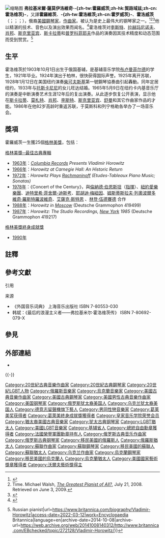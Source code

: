{{Expand language|en|time=2021-12-05}}
{{NoteTA
|G1=Music
|T=zh-tw:弗拉基米爾·霍羅威茨;zh-hk:弗拉迪米爾·賀路域兹;zh-cn:弗拉基米尔·霍洛维茨
|1=zh-tw:霍羅威茨;zh-hk:賀路域兹;zh-cn:霍洛维茨
|2=zh-tw:弗拉基米爾;zh-hk:弗拉迪米爾;zh-cn:弗拉基米尔
}}

{{艺人
|type=音乐家
|姓名 = 弗拉基米尔·萨莫伊洛维奇·霍洛维茨
|图片 = HorowitzStairsBain.jpg
|出生名 = {{lang|ru|Владимир Самойлович Горовиц}}
|出生日期 = {{OldStyleDate|1903年|10月1日|9月18日}}
|出生地点 = [[File:Flag_of_Russian_Empire.svg|22px]] [[俄羅斯帝國|俄羅斯帝國]][[基輔省|基輔省]][[基輔|基輔]]<br />（今属 {{UKR}}[[基辅州|基辅州]]基輔）
|逝世日期 = {{Death date and age|1989|11|5|1903|10|1}}
|逝世地点 = {{USA}}[[紐約州|紐約州]][[紐約市|紐約市]]
|墓地 = {{ITA}}[[米兰纪念墓园|米兰纪念墓园]]
|国籍 = [[File:Flag_of_Russian_Empire.svg|22px]] [[俄羅斯帝國|俄羅斯帝國]]<br />[[File:Flag_of_the_Russian_Soviet_Federative_Socialist_Republic_(1918–1925).svg|22px]] [[蘇俄|蘇俄]]<br />{{USSR}}<br />{{USA}}
|Genre = [[西洋古典音樂|古典音樂]]
|Occupation = [[鋼琴家|鋼琴家]]、[[教師|教師]]
|awards ={{法国荣誉军团勋章}}<br /> [[总统自由勋章|总统自由勋章]]<br /> {{Link-en|意大利共和国功勋勋章|Order of Merit of the Italian Republic}}
|Years_active = （[[全盛|全盛]]）1920年－1989年
|签名 = [[File:Horowitz_Signature.png|150px]]
}}
[[File:Vladimir_Horowitz_C37292-1.jpg|缩略图]]
'''弗拉基米爾·薩莫伊洛維奇·-{zh-tw:霍羅威茨;zh-hk:賀路域兹;zh-cn:霍洛维茨}-'''，又譯'''霍羅維茨'''、'''-{zh-tw:霍洛維茨;zh-cn:霍罗威茨}-'''、'''霍洛威茨'''{{註|《世界人名翻译大辞典》译为-{zh-hans:霍罗威茨;zh-hant:霍羅威茨;}-<ref>{{Cite book|edition=|publisher=中国对外翻译出版公司|location=北京|isbn=7-5001-0221-6|title=世界人名翻译大辞典|author=新华通讯社译名室|year=1993|pages=1301}}</ref>。無論是哪一種譯法，都是依英語或烏克蘭語翻譯，而非俄語。}}（{{lang-en|Vladimir Samoylovich Horowitz}}；{{lang-rus|Владимир Самойлович Горовиц|Vladimir Samojlovič Gorovits}}；{{lang-uk|Володимир Самійлович Горовиць|Volodymyr Samiylovich Horovyts}}；{{bd|1903年|10月1日|1989年|11月5日|catIdx=Horowitz, Vladimir Samoylovich}}），俄裔[[美國|美國]][[鋼琴家|鋼琴家]]，[[作曲家|作曲家]]。被认为是史上最伟大的钢琴家之一。<ref name="Limelight2012">{{Cite web|title=The 10 Greatest Pianists of All Time – 2. Vladimir Horowitz (1903–1989)|url=http://www.limelightmagazine.com.au/Article/306444,the-10-greatest-pianists-of-all-time.aspx/9|access-date=2014-09-05|date=2012-07-05|last=Merson|first=Francis|website=Limelight|publisher=Arts Illuminated Pty Ltd|archive-url=https://web.archive.org/web/20140418145354/http://www.limelightmagazine.com.au/Article/306444,the-10-greatest-pianists-of-all-time.aspx/9|archive-date=2014-04-18|url-status=dead|page=9}}</ref><ref>Time. Michael Walsh, [https://web.archive.org/web/20081129121717/http://www.time.com/time/magazine/article/0,9171,1825139,00.html ''The Greatest Pianist of All?''], July 21, 2008. Retrieved on June 3, 2009.</ref><ref>{{Cite web|title=The 20 Greatest Pianists of all time|url=https://www.classical-music.com/features/artists/20-greatest-pianists-all-time/|access-date=2021-10-24|website=Classical Music|language=en|archive-date=2022-05-11|archive-url=https://web.archive.org/web/20220511082413/https://www.classical-music.com/features/artists/20-greatest-pianists-all-time/}}</ref>他以精湛的技术、音色以及演出效果而闻名。<ref>{{Cite book|last=Dubal|first=David|url=https://archive.org/details/artofpianoitsper0000duba|title=The Art of the Piano|publisher=Amadeus Press|year=1989|isbn=1-57467-088-3}}</ref>霍洛维茨对[[李斯特·费伦茨|李斯特]]、[[谢尔盖·拉赫玛尼诺夫|拉赫玛尼诺夫]]、[[弗雷德里克·肖邦|肖邦]]、[[亞歷山大·史克里亞賓|斯克里亚宾]]、[[多梅尼科·斯卡拉蒂|斯卡拉蒂]]和[[谢尔盖·普罗科菲耶夫|普罗科菲耶夫]]作品的演奏因其技术精度和动态范围而受到赞赏。<ref>{{Cite web|title=Vladimir Horowitz {{!}} Russian pianist|url=https://www.britannica.com/biography/Vladimir-Horowitz|access-date=2022-03-12|work=Encyclopaedia Britannica|language=en|archive-date=2014-10-08|archive-url=https://web.archive.org/web/20141008140312/http://www.britannica.com/EBchecked/topic/272128/Vladimir-Horowitz/}}</ref>

== 生平 ==
霍洛维茨於1903年10月1日出生于俄国基辅，是基辅音乐学院[[布卢曼菲尔德|布卢曼菲尔德]]的学生，1921年毕业。1924年演出于柏林，很快获得国际声誉。1925年离开苏联，1928年1月12日在美国纽约演奏[[柴可夫斯基|柴可夫斯基]]第一號鋼琴協奏曲引起轟動。同年定居纽约，1933年与[[托斯卡尼尼|托斯卡尼尼]]的女儿旺达结婚。1965年5月9日在纽约卡内基音乐厅的演奏是中断演奏艺术生涯12年后的复出演奏。从此逐步恢复公开表演，显示他在[[多梅尼科·斯卡拉蒂|斯卡拉蒂]]、[[莫札特|莫札特]]、[[肖邦|肖邦]]、[[李斯特·费伦茨|李斯特]]、[[斯克里亚宾|斯克里亚宾]]、[[罗伯特·舒曼|舒曼]]和其它作曲家作品的才能。1986年在他82岁高龄时重返苏联，于莫斯科和列宁格勒各举办了一场音乐会。

== 獎項 ==
霍羅威茨一生獲25個[[格林美獎|格林美獎]]，包括：

;[[格林美獎─最佳古典專輯|格林美獎─最佳古典專輯]]
* [[1963年格林美獎|1963年]]：''[[哥倫比亞唱片|Columbia Records]] Presents Vladimir Horowitz''
* [[1966年格林美獎|1966年]]：''Horowitz at Carnegie Hall: An Historic Return'' 
* [[1972年格林美獎|1972年]]：''Horowitz Plays [[拉赫玛尼诺夫|Rachmaninoff]] (Etudes-Tableaux Piano Music; Sonatas)'' 
* [[1978年格林美獎|1978年]]：《Concert of the Century》，與[[倫納德·伯恩斯坦|倫納德·伯恩斯坦]]（[[指揮家|指揮]]）、[[紐約愛樂樂團|紐約愛樂樂團]]、[[迪特里希·菲舍爾-迪斯考|迪特里希·菲舍爾-迪斯考]]、[[耶胡迪·梅紐因|耶胡迪·梅紐因]]、[[姆斯蒂斯拉夫·列奧波爾多維奇·羅斯特羅波維奇|姆斯蒂斯拉夫·列奧波爾多維奇·羅斯特羅波維奇]]、[[艾薩克·斯特恩|艾薩克·斯特恩]]<!---Isaac Stern--->、[[林登·伍德賽德|林登·伍德賽德]]<!---Lyndon Woodside--->合作
* [[1988年格林美獎|1988年]]：''Horowitz in [[莫斯科|Moscow]]'' (Deutsche Grammophon 419499)
* [[1987年格林美獎|1987年]]：''Horowitz: The Studio Recordings, [[紐約|New York]] 1985'' (Deutsche Grammophon 419217)

;[[格林美獎終身成就獎|格林美獎終身成就獎]]<!---Grammy Lifetime Achievement Award--->
* [[1990年格林美獎|1990年]]

== 註釋 ==
{{NoteFoot}}

== 參考文獻 ==
;引用
{{Reflist}}

;来源
* 《外国音乐词典》 上海音乐出版社 ISBN 7-80553-030
* 韩斌：《最后的浪漫主义者——弗拉基米尔·霍洛维茨传》 ISBN 7-80692-079-X

== 參見 ==
{{portal|古典音樂}}

== 外部連結 ==
* {{Discogs artist|847818}}

{{-}}
{{沃尔夫艺术奖}}

{{Authority control}}
{{DEFAULTSORT:Horowitz, Vladimir Samoylovich}}
[[Category:20世紀古典音樂作曲家|Category:20世紀古典音樂作曲家]]
[[Category:20世紀古典鋼琴家|Category:20世紀古典鋼琴家]]
[[Category:20世紀LGBT人物|Category:20世紀LGBT人物]]
[[Category:俄羅斯音樂家|Category:俄羅斯音樂家]]
[[Category:烏克蘭音樂家|Category:烏克蘭音樂家]]
[[Category:美國古典音樂作曲家|Category:美國古典音樂作曲家]]
[[Category:美國古典鋼琴家|Category:美國古典鋼琴家]]
[[Category:美國男性古典音樂作曲家|Category:美國男性古典音樂作曲家]]
[[Category:美国钢琴家|Category:美国钢琴家]]
[[Category:俄罗斯犹太裔美国人|Category:俄罗斯犹太裔美国人]]
[[Category:乌克兰犹太裔美国人|Category:乌克兰犹太裔美国人]]
[[Category:德意志留聲機旗下藝人|Category:德意志留聲機旗下藝人]]
[[Category:男同性戀音樂家|Category:男同性戀音樂家]]
[[Category:葛莱美奖获得者|Category:葛莱美奖获得者]]
[[Category:葛萊美終身成就獎獲得者|Category:葛萊美終身成就獎獲得者]]
[[Category:皇家音乐学院荣誉会员|Category:皇家音乐学院荣誉会员]]
[[Category:猶太裔美國古典音樂家|Category:猶太裔美國古典音樂家]]
[[Category:犹太古典钢琴家|Category:犹太古典钢琴家]]
[[Category:LGBT猶太人|Category:LGBT猶太人]]
[[Category:美國LGBT音樂家|Category:美國LGBT音樂家]]
[[Category:基辅省人|Category:基辅省人]]
[[Category:總統自由勳章獲得者|Category:總統自由勳章獲得者]]
[[Category:法國榮譽軍團勳章持有人|Category:法國榮譽軍團勳章持有人]]
[[Category:俄罗斯古典音乐作曲家|Category:俄罗斯古典音乐作曲家]]
[[Category:俄罗斯古典钢琴家|Category:俄罗斯古典钢琴家]]
[[Category:移民美國的俄羅斯人|Category:移民美國的俄羅斯人]]
[[Category:俄羅斯猶太人|Category:俄羅斯猶太人]]
[[Category:蘇聯作曲家|Category:蘇聯作曲家]]
[[Category:蘇聯鋼琴家|Category:蘇聯鋼琴家]]
[[Category:移民美國的蘇聯人|Category:移民美國的蘇聯人]]
[[Category:蘇聯猶太人|Category:蘇聯猶太人]]
[[Category:乌克兰作曲家|Category:乌克兰作曲家]]
[[Category:烏克蘭鋼琴家|Category:烏克蘭鋼琴家]]
[[Category:移民美國的烏克蘭人|Category:移民美國的烏克蘭人]]
[[Category:烏克蘭猶太人|Category:烏克蘭猶太人]]
[[Category:美國國家藝術獎章獲得者|Category:美國國家藝術獎章獲得者]]
[[Category:沃爾夫藝術獎得主|Category:沃爾夫藝術獎得主]]